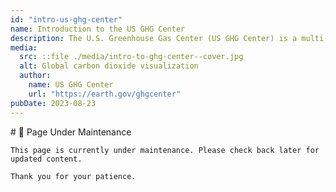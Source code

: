 ```yaml
---
id: "intro-us-ghg-center"
name: Introduction to the US GHG Center
description: The U.S. Greenhouse Gas Center (US GHG Center) is a multi-agency effort to compile greenhouse gas data from observations and models into a collection of trusted greenhouse gas emissions and flux products.
media:
  src: ::file ./media/intro-to-ghg-center--cover.jpg
  alt: Global carbon dioxide visualization
  author:
    name: US GHG Center
    url: "https://earth.gov/ghgcenter"
pubDate: 2023-08-23
---
```


<Block>
  <Prose>
    # 🚧 Page Under Maintenance

    This page is currently under maintenance. Please check back later for updated content.

    Thank you for your patience.
  </Prose>
</Block>
